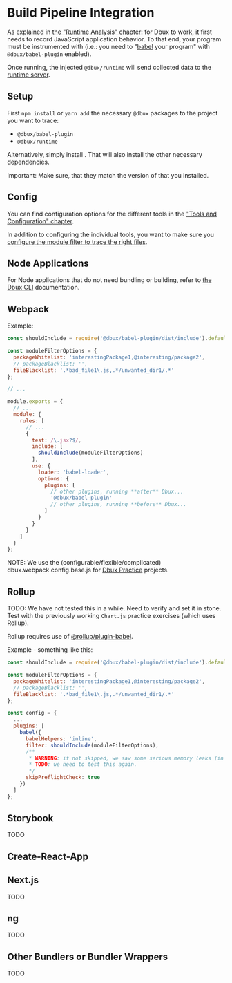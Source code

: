 # Build Pipeline Integration


<TOC toc={toc} />


As explained in [the "Runtime Analysis" chapter](../runtime-analysis/02-enable-dbux.mdx): for Dbux to work, it first needs to record JavaScript application behavior. To that end, your program must be instrumented with <CodeLink path="dbux-babel-plugin" /> (i.e.: you need to "[babel](https://babeljs.io/) your program" with `@dbux/babel-plugin` enabled).

Once running, the injected `@dbux/runtime` will send collected data to the [runtime server](../tools-and-configuration/01-dbux-code.mdx#runtime-server).



## Setup

First `npm install` or `yarn add` the necessary `@dbux` packages to the project you want to trace:

* `@dbux/babel-plugin`
* `@dbux/runtime`

Alternatively, simply install <ToolLink name="dbux-cli" />. That will also install the other necessary dependencies.


Important: Make sure, that they match the version of <ToolLink name="dbux-code" /> that you installed.

<!-- * Install the following packages: `@dbux/babel-plugin` `@dbux/runtime` `core-js@3`?? -->


## Config

You can find configuration options for the different tools in the ["Tools and Configuration" chapter](../tools-and-configuration/00-overview.mdx).

In addition to configuring the individual tools, you want to make sure you [configure the module filter to trace the right files](./01-runtime-trace-filtering.mdx).


## Node Applications

For Node applications that do not need bundling or building, refer to [the Dbux CLI](../tools-and-configuration/02-dbux-cli.mdx) documentation.


## Webpack

Example:

```js
const shouldInclude = require('@dbux/babel-plugin/dist/include').default;

const moduleFilterOptions = {
  packageWhitelist: 'interestingPackage1,@interesting/package2',
  // packageBlacklist: '',
  fileBlacklist: '.*bad_file1\.js,.*/unwanted_dir1/.*'
};

// ...

module.exports = {
  // ...
  module: {
    rules: [
      // ...
      {
        test: /\.jsx?$/,
        include: [
          shouldInclude(moduleFilterOptions)
        ],
        use: {
          loader: 'babel-loader',
          options: {
            plugins: [
              // other plugins, running **after** Dbux...
              '@dbux/babel-plugin'
              // other plugins, running **before** Dbux...
            ]
          }
        }
      }
    ]
  }
};
```

NOTE: We use the (configurable/flexible/complicated) <CodeLink path="dbux-projects/assets/sharedAssets/webpack/dbux.webpack.config.base.js">dbux.webpack.config.base.js</CodeLink> for [Dbux Practice](../dbux-practice/01-overview.mdx) projects.


## Rollup

TODO: We have not tested this in a while. Need to verify and set it in stone. Test with the previously working `Chart.js` practice exercises (which uses Rollup).

Rollup requires use of [@rollup/plugin-babel](https://www.npmjs.com/package/@rollup/plugin-babel).


Example - something like this:

```js
const shouldInclude = require('@dbux/babel-plugin/dist/include').default;

const moduleFilterOptions = {
  packageWhitelist: 'interestingPackage1,@interesting/package2',
  // packageBlacklist: '',
  fileBlacklist: '.*bad_file1\.js,.*/unwanted_dir1/.*'
};

const config = {
  ...
  plugins: [
    babel({
      babelHelpers: 'inline',
      filter: shouldInclude(moduleFilterOptions),
      /**
       * WARNING: if not skipped, we saw some serious memory leaks (in 2020), but might already be fixed in 2022.
       * TODO: we need to test this again.
       */
      skipPreflightCheck: true
    })
  ]
};
```


## Storybook

TODO


## Create-React-App

<!--

NOTES: 
* currently, CRA has one babel-loader for src and one for dependencies [1/2022]
* -> TODO: probably need to add module filtering to the plugin itself, rather than relying on babel-register or webpack to filter for us.

 ```js
const { getLoaders, loaderByName } = require('@craco/craco');

const shouldInclude = require('@dbux/babel-plugin/dist/include').default;

const moduleFilterOptions = {
  packageWhitelist: '',
};

module.exports = {
  webpack: {
    configure: (webpackConfig, { env, paths }) => {
      const { isFound, matches } = getLoaders(webpackConfig, loaderByName("babel-loader"));
      const match = matches.find(match => 'include' in match.loader);
      // // console.log(isFound, match?.loader?.options?.plugins);
      // if (isFound) {
      //   match.loader.options.plugins.push('@dbux/babel-plugin');
      // }
      // else {
      //   throw new Error('babel-loader not found');
      // }

      // const config = {
      //   test: /\.jsx?$/,
      //   include: [
      //     shouldInclude(moduleFilterOptions)
      //   ],
      //   use: {
      //     loader: 'babel-loader',
      //     options: {
      //       cacheDirectory: true,
      //       presets: [
      //         // '@babel/preset-react'
      //         ...match.loader.options.presets
      //       ],
      //       plugins: [
      //         ...match.loader.options.plugins,
      //         '@dbux/babel-plugin',
      //       ],
      //     }
      //   }
      // };

      // console.log(JSON.stringify(match.loader.options, null, 2))
      // console.log(JSON.stringify(webpackConfig.module.rules, null, 2))

      // webpackConfig.module.rules.push(config);
      match.loader.options.plugins.push('@dbux/babel-plugin');

      // console.log(JSON.stringify(webpackConfig.module.rules, null, 2));
      return webpackConfig;
    }
  },
};
``` -->


## Next.js

TODO


## ng

TODO


## Other Bundlers or Bundler Wrappers

TODO
